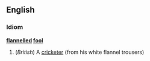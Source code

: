 ==English==
===Idiom===
'''[[flannelled]] [[fool]]'''
#(''British'') A [[cricketer]] (from his white flannel trousers)